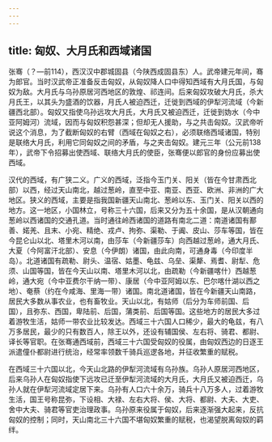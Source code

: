 ```yaml
---
---
---
```

title: 匈奴、大月氏和西域诸国
---



张骞（？—前114），西汉汉中郡城固县（今陕西成固县东）人。武帝建元年间，骞为郎官。当时汉武帝正准备反击匈奴，从匈奴降人口中得知西域有大月氏国，与匈奴为敌。大月氏与乌孙原居河西地区的敦煌、祁连间。后来匈奴攻破大月氏，杀大月氏王，以其头为盛酒的饮器，月氏人被迫西迁，迁徙到西域的伊犁河流域（今新疆西北部）。匈奴又指使乌孙远攻大月氏，大月氏又被迫西迁，迁徙到妫水（今中亚阿姆河）流域，因而与匈奴积怨甚深；但却无人援助，与之共击匈奴。汉武帝听说这个消息，为了截断匈奴的右臂（西域在匈奴之右），必须联络西域诸国，特别是联络大月氏，利用它同匈奴之间的矛盾，与之夹击匈奴。建元三年（公元前138年），武帝下令招募出使西域、联络大月氏的使臣，张骞便以郎官的身份应募出使西域。

汉代的西域，有广狭二义。广义的西域，泛指今玉门关、阳关（皆在今甘肃西北部）以西，经过天山南北，越过葱岭，直至中亚、南亚、西亚、欧洲、非洲的广大地区。狭义的西域，主要是指我国新疆天山南北、葱岭以东、玉门关、阳关以西的地方。这一地区，小国林立，号称三十六国，后来又分为五十余国，是从汉朝通向葱岭以西诸国的交通孔道。当时通往岭西诸国的道路有南北二道：南道诸国有鄯善、婼羌、且末、小宛、精绝、戎卢、拘弥、渠勒、于阗、皮山、莎车等国，皆在今昆仑山以北、塔里木河以南，由莎车（今新疆莎车）向西越过葱岭，通大月氏、大夏（今阿富汗北部）、安息（今伊朗）诸国，由此向南，可通身毒（今印度半岛）。北道诸国有疏勒、尉头、温宿、姑墨、龟兹、乌垒、渠犛、焉耆、尉犁、危须、山国等国，皆在今天山以南、塔里木河以北，由疏勒（今新疆喀什）西越葱岭，通大宛（今中亚费尔干纳一带）、康居（今中亚阿姆以东、巴尔喀什湖以西之地）、奄蔡（约在今咸海、里海一带）诸国。南北道诸国，皆在今新疆天山南路，居民大多数从事农业，也有畜牧业。天山以北，有姑师（后分为车师前国、后国），且弥东、西国，卑陆前、后国，蒲类前、后国等国。这些地方的居民大多过着游牧生活，姑师一带农业比较发达。西域三十六国人口稀少，最大的龟兹，有八万多居民，最少的只有数百人，除王以外，还设有辅国侯、左右将、骑君、都尉、译长等官职。在张骞通西域前，西域三十六国受匈奴的役属，由匈奴西边的日逐王派遣僮仆都尉进行统治，经常率领数千骑兵巡逻各地，并征收繁重的赋税。

在西域三十六国以北，今天山北路的伊犁河流域有乌孙族。乌孙人原居河西地区，后来乌孙人在匈奴指使下远攻已迁至伊犁河流域的大月氏，大月氏又被迫西迁，乌孙人就在伊犁河流域定居下来。乌孙有人口六十余万，骑兵十八万多人，过着游牧生活，国王号称昆弥，下设相、大禄、左右大将、侯、大将、都尉、大夫、大吏、舍中大夫、骑君等官吏治理政事。乌孙原来役属于匈奴，后来逐渐强大起来，反抗匈奴的控制；同时，天山南北三十六国不堪匈奴繁重的赋税，也渴望脱离匈奴的羁绊。